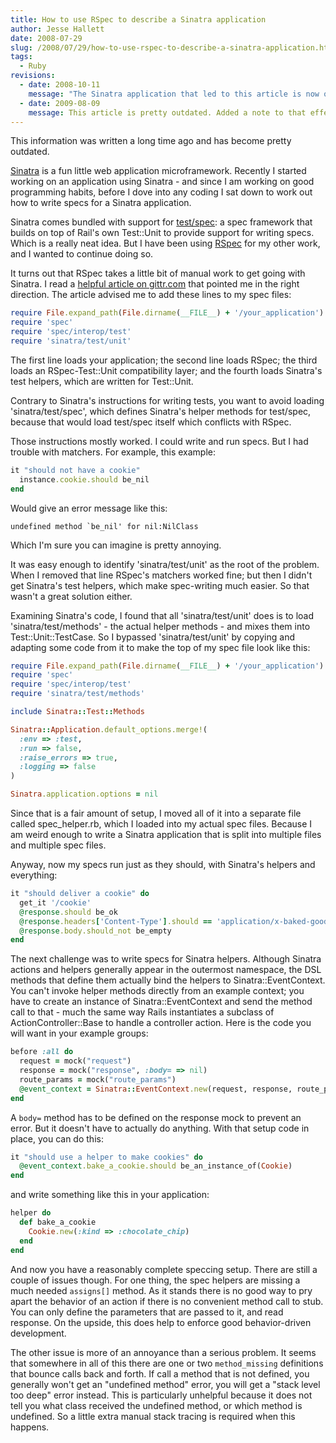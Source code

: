 ```yaml
---
title: How to use RSpec to describe a Sinatra application
author: Jesse Hallett
date: 2008-07-29
slug: /2008/07/29/how-to-use-rspec-to-describe-a-sinatra-application.html
tags:
  - Ruby
revisions:
  - date: 2008-10-11
    message: "The Sinatra application that led to this article is now open source and is available at [http://github.com/hallettj/restful_captcha](http://github.com/hallettj/restful_captcha). If you want to see the RSpec techniques that I used in context, check out the code there."
  - date: 2009-08-09
    message: This article is pretty outdated. Added a note to that effect.
---
```


This information was written a long time ago and has become pretty outdated.

[Sinatra][] is a fun little web application microframework. Recently I
started working on an application using Sinatra - and since I am
working on good programming habits, before I dove into any coding I
sat down to work out how to write specs for a Sinatra application.

[Sinatra]: http://sinatrarb.com/

Sinatra comes bundled with support for [test/spec][]: a spec framework
that builds on top of Rail's own Test::Unit to provide support for
writing specs. Which is a really neat idea. But I have been using
[RSpec][] for my other work, and I wanted to continue doing so.

[test/spec]: http://chneukirchen.org/repos/testspec/README
[RSpec]: http://rspec.info/

It turns out that RSpec takes a little bit of manual work to get
going with Sinatra. I read a [helpful article on gittr.com][] that
pointed me in the right direction. The article advised me to add these
lines to my spec files:

```ruby
require File.expand_path(File.dirname(__FILE__) + '/your_application')
require 'spec'
require 'spec/interop/test'
require 'sinatra/test/unit'
```

The first line loads your application; the second line loads RSpec;
the third loads an RSpec-Test::Unit compatibility layer; and the
fourth loads Sinatra's test helpers, which are written for
Test::Unit.

[helpful article on gittr.com]: http://www.gittr.com/index.php/archive/sinatra-rspec-integration-without-a-patch-with-examples/

<!-- more -->

Contrary to Sinatra's instructions for writing tests, you
want to avoid loading 'sinatra/test/spec', which defines Sinatra's
helper methods for test/spec, because that would load test/spec itself
which conflicts with RSpec.

Those instructions mostly worked. I could write and run specs. But I
had trouble with matchers. For example, this example:

```ruby
it "should not have a cookie"
  instance.cookie.should be_nil
end
```

Would give an error message like this:

    undefined method `be_nil' for nil:NilClass

Which I'm sure you can imagine is pretty annoying.

It was easy enough to identify 'sinatra/test/unit' as the root of the
problem. When I removed that line RSpec's matchers worked fine; but
then I didn't get Sinatra's test helpers, which make spec-writing much
easier. So that wasn't a great solution either.

Examining Sinatra's code, I found that all 'sinatra/test/unit' does is
to load 'sinatra/test/methods' - the actual helper methods - and mixes
them into Test::Unit::TestCase. So I bypassed 'sinatra/test/unit' by
copying and adapting some code from it to make the top of my spec file
look like this:

```ruby
require File.expand_path(File.dirname(__FILE__) + '/your_application')
require 'spec'
require 'spec/interop/test'
require 'sinatra/test/methods'

include Sinatra::Test::Methods

Sinatra::Application.default_options.merge!(
  :env => :test,
  :run => false,
  :raise_errors => true,
  :logging => false
)

Sinatra.application.options = nil
```

Since that is a fair amount of setup, I moved all of it into a
separate file called spec_helper.rb, which I loaded into my actual
spec files. Because I am weird enough to write a Sinatra application
that is split into multiple files and multiple spec files.

Anyway, now my specs run just as they should, with Sinatra's helpers
and everything:

```ruby
it "should deliver a cookie" do
  get_it '/cookie'
  @response.should be_ok
  @response.headers['Content-Type'].should == 'application/x-baked-goods'
  @response.body.should_not be_empty
end
```

The next challenge was to write specs for Sinatra helpers. Although
Sinatra actions and helpers generally appear in the outermost
namespace, the DSL methods that define them actually bind the helpers
to Sinatra::EventContext. You can't invoke helper methods directly
from an example context; you have to create an instance of
Sinatra::EventContext and send the method call to that - much the same
way Rails instantiates a subclass of ActionController::Base to handle a
controller action. Here is the code you will want in your example
groups:

```ruby
before :all do
  request = mock("request")
  response = mock("response", :body= => nil)
  route_params = mock("route_params")
  @event_context = Sinatra::EventContext.new(request, response, route_params)
end
```

A `body=` method has to be defined on the response mock to prevent an
error. But it doesn't have to actually do anything. With that setup
code in place, you can do this:

```ruby
it "should use a helper to make cookies" do
  @event_context.bake_a_cookie.should be_an_instance_of(Cookie)
end
```

and write something like this in your application:

```ruby
helper do
  def bake_a_cookie
    Cookie.new(:kind => :chocolate_chip)
  end
end
```

And now you have a reasonably complete speccing setup. There are still
a couple of issues though. For one thing, the spec helpers are missing
a much needed `assigns[]` method. As it stands there is no good way to
pry apart the behavior of an action if there is no convenient method
call to stub. You can only define the parameters that are passed to
it, and read response. On the upside, this does help to enforce good
behavior-driven development.

The other issue is more of an annoyance than a serious problem. It
seems that somewhere in all of this there are one or two
`method_missing` definitions that bounce calls back and forth. If call
a method that is not defined, you generally won't get an "undefined
method" error, you will get a "stack level too deep" error
instead. This is particularly unhelpful because it does not tell you
what class received the undefined method, or which method is
undefined. So a little extra manual stack tracing is required when
this happens.

